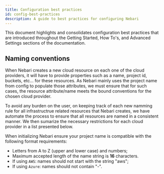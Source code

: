 ```yaml
---
title: Configuration best practices
id: config-best-practices
description: A guide to best practices for configuring Nebari
---
```


This document highlights and consolidates configuration best practices that are introduced throughout the Getting Started, How To's, and Advanced Settings sections of the documentation.

## Naming conventions

When Nebari creates a new cloud resource on each one of the cloud providers, it will have to provide properties such as a name, project id, buckets, etc... for these resources.
As Nebari mainly uses the project name from config to populate those attributes, we must ensure that for such cases, the resource attribute/name meets the bound conventions for the chosen cloud provider.

To avoid any burden on the user, on keeping track of each new namming rule for all infrastructrue related resources that Nebari creates, we have automate the process to ensure that all resources are named in a consistent manner.
We then sumarize the necessary restrictions for each cloud provider in a list presented below.

When initializing Nebari ensure your project name is compatible with the following format requirements:

- Letters from A to Z (upper and lower case) and numbers;
- Maximum accepted length of the name string is **16** characters.
- If using `AWS`: names should not start with the string "aws";
- If using `Azure`: names should not contain "-".

